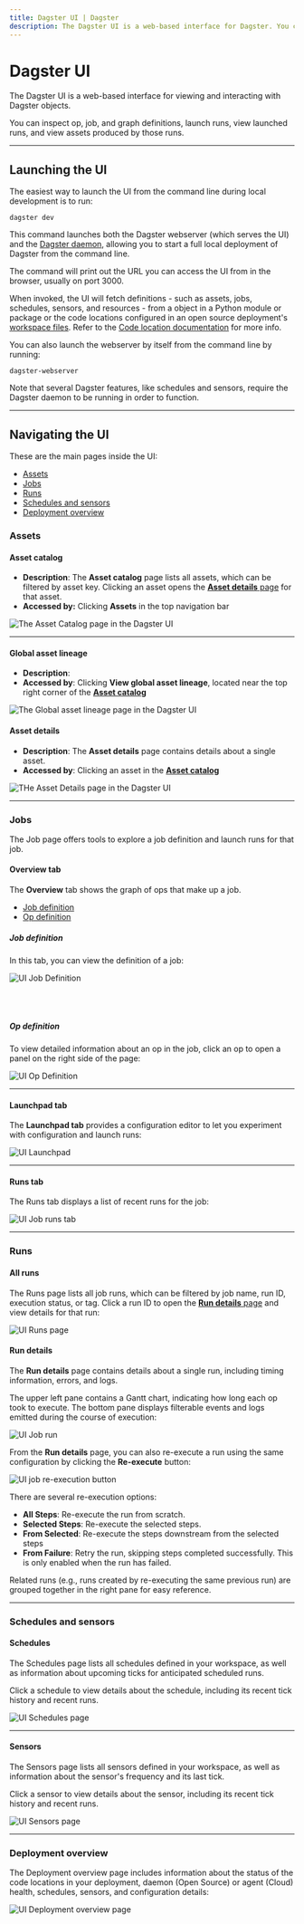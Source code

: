 ```yaml
---
title: Dagster UI | Dagster
description: The Dagster UI is a web-based interface for Dagster. You can inspect op and job definitions, launch runs, view launched runs, and view assets.
---
```


# Dagster UI

The Dagster UI is a web-based interface for viewing and interacting with Dagster objects.

You can inspect op, job, and graph definitions, launch runs, view launched runs, and view assets produced by those runs.

---

## Launching the UI

The easiest way to launch the UI from the command line during local development is to run:

```shell
dagster dev
```

This command launches both the Dagster webserver (which serves the UI) and the [Dagster daemon](/deployment/dagster-daemon), allowing you to start a full local deployment of Dagster from the command line.

The command will print out the URL you can access the UI from in the browser, usually on port 3000.

When invoked, the UI will fetch definitions - such as assets, jobs, schedules, sensors, and resources - from a <PyObject object="Definitions" /> object in a Python module or package or the code locations configured in an open source deployment's [workspace files](/concepts/code-locations/workspace-files). Refer to the [Code location documentation](/concepts/code-locations) for more info.

You can also launch the webserver by itself from the command line by running:

```shell
dagster-webserver
```

Note that several Dagster features, like schedules and sensors, require the Dagster daemon to be running in order to function.

---

## Navigating the UI

These are the main pages inside the UI:

- [Assets](#assets)
- [Jobs](#jobs)
- [Runs](#runs)
- [Schedules and sensors](#schedules-and-sensors)
- [Deployment overview](#deployment-overview)

### Assets

<TabGroup>
<TabItem name="Asset catalog">

#### Asset catalog

- **Description**: The **Asset catalog** page lists all assets, which can be filtered by asset key. Clicking an asset opens the [**Asset details** page](#asset-details) for that asset.
- **Accessed by:** Clicking **Assets** in the top navigation bar

<!-- ![The Asset Catalog page in the Dagster UI](/images/concepts/webserver/all-assets.png) -->

<Image
alt="The Asset Catalog page in the Dagster UI"
src="/images/concepts/webserver/all-assets.png"
width={3060}
height={1630}
/>

---

</TabItem>
<TabItem name="Global asset lineage">

#### Global asset lineage

- **Description**:
- **Accessed by**: Clicking **View global asset lineage**, located near the top right corner of the [**Asset catalog**](#asset-catalog)

<!-- ![The Global asset lineage page in the Dagster UI](/images/concepts/webserver/global-asset-lineage.png) -->

<Image
alt="The Global asset lineage page in the Dagster UI"
src="/images/concepts/webserver/global-asset-lineage.png"
width={3056}
height={1626}
/>

</TabItem>
<TabItem name="Asset details">

#### Asset details

- **Description**: The **Asset details** page contains details about a single asset.
- **Accessed by**: Clicking an asset in the [**Asset catalog**](#asset-catalog)

<!-- ![THe Asset Details page in the Dagster UI](/images/concepts/webserver/asset.png) -->

<Image
alt="THe Asset Details page in the Dagster UI"
src="/images/concepts/webserver/asset.png"
width={3062}
height={1628}
/>

</TabItem>
</TabGroup>

---

### Jobs

The Job page offers tools to explore a job definition and launch runs for that job.

<TabGroup>
<TabItem name="Overview tab">

#### Overview tab

The **Overview** tab shows the graph of ops that make up a job.

- [Job definition](#job-definition)
- [Op definition](#op-definition)

##### **Job definition**

In this tab, you can view the definition of a job:

<!-- ![UI Job Definition](/images/tutorial/complex-job.png) -->

<Image
alt="UI Job Definition"
src="/images/tutorial/complex-job.png"
width={2313}
height={1298}
/>

<br></br>

##### **Op definition**

To view detailed information about an op in the job, click an op to open a panel on the right side of the page:

<!-- ![UI Op Definition](/images/concepts/webserver/op-definition.png) -->

<Image
alt="UI Op Definition"
src="/images/concepts/webserver/op-definition.png"
width={2315}
height={1299}
/>

---

</TabItem>
<TabItem name="Launchpad tab">

#### Launchpad tab

The **Launchpad tab** provides a configuration editor to let you experiment with configuration and launch runs:

<!-- ![UI Launchpad](/images/tutorial/single-op-launchpad.png) -->

<Image
alt="UI Launchpad"
src="/images/tutorial/single-op-launchpad.png"
width={1523}
height={1049}
/>

---

</TabItem>
<TabItem name="Runs tab">

#### Runs tab

The Runs tab displays a list of recent runs for the job:

<!-- ![UI Job runs tab](/images/concepts/webserver/runs-tab.png) -->

<Image
alt="UI Job runs tab"
src="/images/concepts/webserver/runs-tab.png"
width={1446}
height={754}
/>

---

</TabItem>
</TabGroup>

### Runs

<TabGroup>
<TabItem name="All runs">

#### All runs

The Runs page lists all job runs, which can be filtered by job name, run ID, execution status, or tag. Click a run ID to open the [**Run details** page](#run-details) and view details for that run:

<!-- ![UI Runs page](/images/concepts/webserver/all-runs.png) -->

<Image
alt="UI Runs page"
src="/images/concepts/webserver/all-runs.png"
width={1861}
height={1300}
/>

</TabItem>
<TabItem name="Run details">

#### Run details

The **Run details** page contains details about a single run, including timing information, errors, and logs.

The upper left pane contains a Gantt chart, indicating how long each op took to execute. The bottom pane displays filterable events and logs emitted during the course of execution:

<!-- ![UI Job run](/images/concepts/webserver/single-run.png) -->

<Image
alt="UI Job run"
src="/images/concepts/webserver/single-run.png"
width={2318}
height={1298}
/>

From the **Run details** page, you can also re-execute a run using the same configuration by clicking the **Re-execute** button:

<!-- ![UI job re-execution button](/images/concepts/webserver/re-execution.png) -->

<Image
alt="UI job re-execution button"
src="/images/concepts/webserver/single-run.png"
width={2318}
height={1298}
/>

There are several re-execution options:

- **All Steps**: Re-execute the run from scratch.
- **Selected Steps**: Re-execute the selected steps.
- **From Selected**: Re-execute the steps downstream from the selected steps
- **From Failure**: Retry the run, skipping steps completed successfully. This is only enabled when the run has failed.

Related runs (e.g., runs created by re-executing the same previous run) are grouped together in the right pane for easy reference.

</TabItem>
</TabGroup>

---

### Schedules and sensors

<TabGroup>
<TabItem name="Schedules">

#### Schedules

The Schedules page lists all schedules defined in your workspace, as well as information about upcoming ticks for anticipated scheduled runs.

Click a schedule to view details about the schedule, including its recent tick history and recent runs.

<!-- ![UI Schedules page](/images/concepts/webserver/schedules.png) -->

<Image
alt="UI Schedules page"
src="/images/concepts/webserver/schedules.png"
width={2315}
height={1300}
/>

---

</TabItem>
<TabItem name="Sensors">

#### Sensors

The Sensors page lists all sensors defined in your workspace, as well as information about the sensor's frequency and its last tick.

Click a sensor to view details about the sensor, including its recent tick history and recent runs.

<!-- ![UI Sensors page](/images/concepts/webserver/sensors.png) -->

<Image
alt="UI Sensors page"
src="/images/concepts/webserver/sensors.png"
width={2311}
height={1299}
/>

---

</TabItem>
</TabGroup>

### Deployment overview

The Deployment overview page includes information about the status of the code locations in your deployment, daemon (Open Source) or agent (Cloud) health, schedules, sensors, and configuration details:

<!-- ![UI Deployment overview page](/images/concepts/webserver/deployment-status.png) -->

<Image
alt="UI Deployment overview page"
src="/images/concepts/webserver/deployment-status.png"
width={2311}
height={1300}
/>
